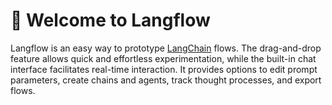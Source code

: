 # 👋 Welcome to Langflow

Langflow is an easy way to prototype [LangChain](https://github.com/hwchase17/langchain) flows. The drag-and-drop feature allows quick and effortless experimentation, while the built-in chat interface facilitates real-time interaction. It provides options to edit prompt parameters, create chains and agents, track thought processes, and export flows.


<div
  style={{ marginBottom: "20px", display: "flex", justifyContent: "center" }}
>
  <ZoomableImage
    alt="Docusaurus themed image"
    sources={{
      light: "img/new_langflow2.gif",
    }}
  />
</div>
